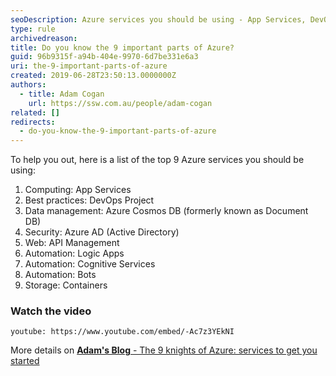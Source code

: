 ```yaml
---
seoDescription: Azure services you should be using - App Services, DevOps Project, Azure Cosmos DB, Azure AD, API Management, Logic Apps, Cognitive Services, Bots, and Containers.
type: rule
archivedreason:
title: Do you know the 9 important parts of Azure?
guid: 96b9315f-a94b-404e-9970-6d7be331e6a3
uri: the-9-important-parts-of-azure
created: 2019-06-28T23:50:13.0000000Z
authors:
  - title: Adam Cogan
    url: https://ssw.com.au/people/adam-cogan
related: []
redirects:
  - do-you-know-the-9-important-parts-of-azure
---
```


To help you out, here is a list of the top 9 Azure services you should be using:
1. Computing: App Services
2. Best practices: DevOps Project
3. Data management: Azure Cosmos DB (formerly known as Document DB)
4. Security: Azure AD (Active Directory)
5. Web: API Management
6. Automation: Logic Apps
7. Automation: Cognitive Services
8. Automation: Bots
9. Storage: Containers

### Watch the video

`youtube: https://www.youtube.com/embed/-Ac7z3YEkNI`

More details on [**Adam's Blog** - The 9 knights of Azure: services to get you started](https://adamcogan.com/2018/06/07/9-knights-azure-services-get-started/)
